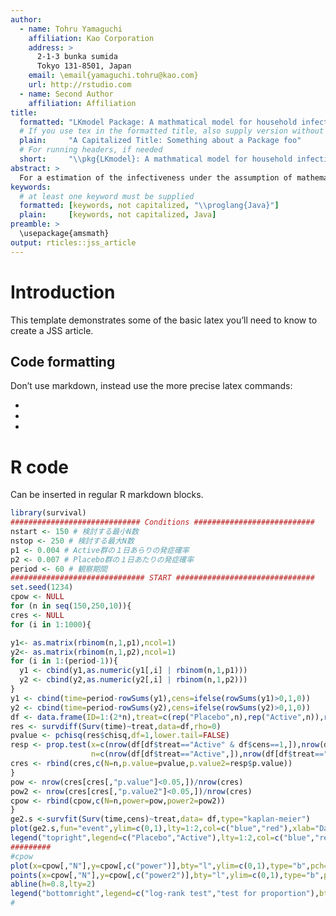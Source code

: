```yaml
---
author:
  - name: Tohru Yamaguchi
    affiliation: Kao Corporation
    address: >
      2-1-3 bunka sumida
      Tokyo 131-8501, Japan
    email: \email{yamaguchi.tohru@kao.com}
    url: http://rstudio.com
  - name: Second Author
    affiliation: Affiliation
title:
  formatted: "LKmodel Package: A mathmatical model for household infection \\pkg{LKmodel}"
  # If you use tex in the formatted title, also supply version without
  plain:     "A Capitalized Title: Something about a Package foo"
  # For running headers, if needed
  short:     "\\pkg{LKmodel}: A mathmatical model for household infection"
abstract: >
  For a estimation of the infectiveness under the assumption of mathematical model, either of the **basic reproduction number** which is an estimate of the number of secondary infected persons from one infected patient or the **secondary infection risk (SIR)** with exposure of one infected patient in small-scale groups such as household or school is frequently employed. Longini and Koopman proposed an infectious disease mathematical model (L-K model) which estimating an infection risk from distribution of the number of infected patients in the home within one season. There are two parameters, $B$ and $Q$, which should be estimated in this model, $1-B$ can be interpreted medically as the infection probability from a community, and $1-Q$ as the household secondary attack rate which is an index of SIR. Although a previous paper described the estimation method for these parameters in an epidemiological observation study, the statistical test method for the clinical trial which compares two intervention groups was not studied. In order to show the efficacy of the medical agent under development, it is necessary to plan, carry out and conduct data-analysis of the clinical trial however, the calculation of the required number of subjects is impossible without the appropriate test method. Then, the parameter estimation method was extended, and the test method for the difference of $Q$ between 2 groups in this L-K model was newly developed. The developed tests were derived from the framework of the statistical test method for the likelihood based-model called a **likelihood ratio test**, **Wald test**, and **score test**. The computational procedure was packed. As a result, the calculation result described in the paper was reproduced. Moreover, the number of subjects in a clinical trial was estimated from Monte Carlo simulation using the developed test method, and the reasonable results were obtained. The developed statistical test method may use in clinical trials for prevettive agent for household infection.
keywords:
  # at least one keyword must be supplied
  formatted: [keywords, not capitalized, "\\proglang{Java}"]
  plain:     [keywords, not capitalized, Java]
preamble: >
  \usepackage{amsmath}
output: rticles::jss_article
---
```


# Introduction

This template demonstrates some of the basic latex you'll need to know to create a JSS article.

## Code formatting

Don't use markdown, instead use the more precise latex commands:

* \proglang{Java}
* \pkg{plyr}
* \code{print("abc")}

# R code

Can be inserted in regular R markdown blocks.

```r
library(survival)
############################# Conditions ###########################
nstart <- 150 # 検討する最小N数
nstop <- 250 # 検討する最大N数
p1 <- 0.004 # Active群の１日あらりの発症確率
p2 <- 0.007 # Placebo群の１日あたりの発症確率
period <- 60 # 観察期間
############################## START ###############################
set.seed(1234)
cpow <- NULL
for (n in seq(150,250,10)){
cres <- NULL
for (i in 1:1000){

y1<- as.matrix(rbinom(n,1,p1),ncol=1)
y2<- as.matrix(rbinom(n,1,p2),ncol=1)
for (i in 1:(period-1)){
  y1 <- cbind(y1,as.numeric(y1[,i] | rbinom(n,1,p1)))
  y2 <- cbind(y2,as.numeric(y2[,i] | rbinom(n,1,p2)))
}
y1 <- cbind(time=period-rowSums(y1),cens=ifelse(rowSums(y1)>0,1,0))
y2 <- cbind(time=period-rowSums(y2),cens=ifelse(rowSums(y2)>0,1,0))
df <- data.frame(ID=1:(2*n),treat=c(rep("Placebo",n),rep("Active",n)),rbind(y1,y2))
res <- survdiff(Surv(time)~treat,data=df,rho=0) 
pvalue <- pchisq(res$chisq,df=1,lower.tail=FALSE)
resp <- prop.test(x=c(nrow(df[df$treat=="Active" & df$cens==1,]),nrow(df[df$treat=="Placebo" & df$cens==1,])),
                  n=c(nrow(df[df$treat=="Active",]),nrow(df[df$treat=="Active",])))
cres <- rbind(cres,c(N=n,p.value=pvalue,p.value2=resp$p.value))
}
pow <- nrow(cres[cres[,"p.value"]<0.05,])/nrow(cres)
pow2 <- nrow(cres[cres[,"p.value2"]<0.05,])/nrow(cres)
cpow <- rbind(cpow,c(N=n,power=pow,power2=pow2))
}
ge2.s <-survfit(Surv(time,cens)~treat,data= df,type="kaplan-meier")
plot(ge2.s,fun="event",ylim=c(0,1),lty=1:2,col=c("blue","red"),xlab="Days",ylab="Prevalence rate",sub=paste("N for each group:",n))
legend("topright",legend=c("Placebo","Active"),lty=1:2,col=c("blue","red"),bty="n")
#########
#cpow
plot(x=cpow[,"N"],y=cpow[,c("power")],bty="l",ylim=c(0,1),type="b",pch=1,col="blue",xlab="Number of subjects",ylab="Power",sub=paste("Infection probability per day;","placebo",p1,"active",p2))
points(x=cpow[,"N"],y=cpow[,c("power2")],bty="l",ylim=c(0,1),type="b",pch=2,col="red")
abline(h=0.8,lty=2)
legend("bottomright",legend=c("log-rank test","test for proportion"),bty="n",pch=1:2,col=c("blue","red"))
#
```
